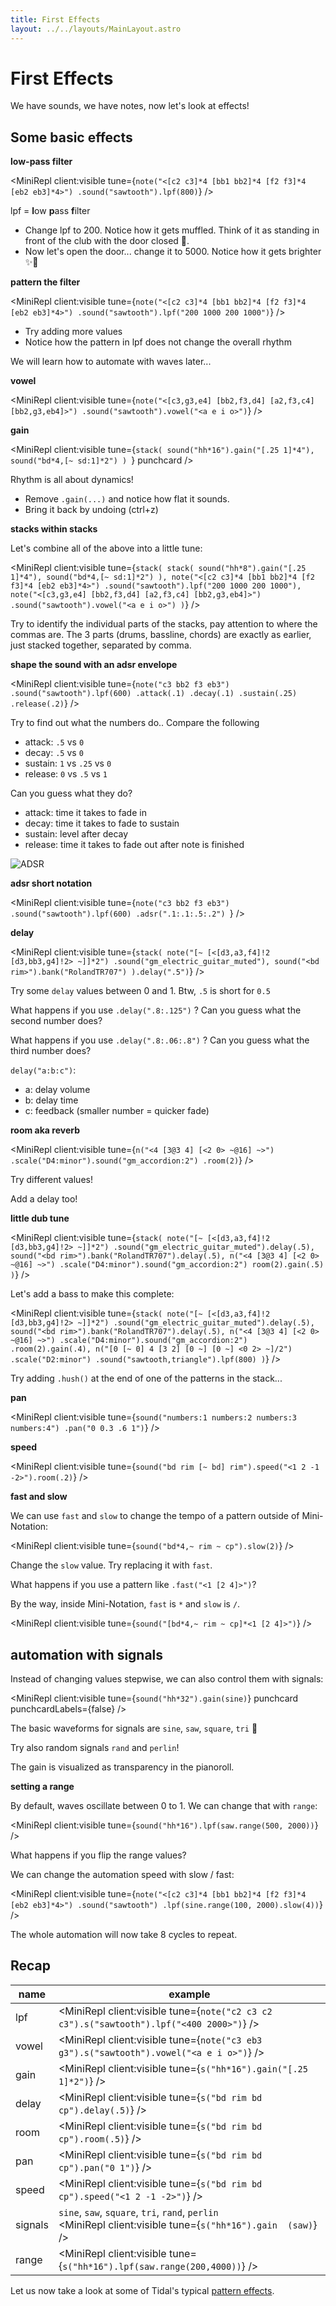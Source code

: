 ```yaml
---
title: First Effects
layout: ../../layouts/MainLayout.astro
---
```



# First Effects


We have sounds, we have notes, now let's look at effects!

## Some basic effects

**low-pass filter**

<MiniRepl
  client:visible
  tune={`note("<[c2 c3]*4 [bb1 bb2]*4 [f2 f3]*4 [eb2 eb3]*4>")
.sound("sawtooth").lpf(800)`}
/>

<Box>

lpf = **l**ow **p**ass **f**ilter

- Change lpf to 200. Notice how it gets muffled. Think of it as standing in front of the club with the door closed 🚪.
- Now let's open the door... change it to 5000. Notice how it gets brighter ✨🪩

</Box>

**pattern the filter**

<MiniRepl
  client:visible
  tune={`note("<[c2 c3]*4 [bb1 bb2]*4 [f2 f3]*4 [eb2 eb3]*4>")
.sound("sawtooth").lpf("200 1000 200 1000")`}
/>

<Box>

- Try adding more values
- Notice how the pattern in lpf does not change the overall rhythm

We will learn how to automate with waves later...

</Box>

**vowel**

<MiniRepl
  client:visible
  tune={`note("<[c3,g3,e4] [bb2,f3,d4] [a2,f3,c4] [bb2,g3,eb4]>")
.sound("sawtooth").vowel("<a e i o>")`}
/>

**gain**

<MiniRepl
  client:visible
  tune={`stack(
  sound("hh*16").gain("[.25 1]*4"),
  sound("bd*4,[~ sd:1]*2")
) `}
  punchcard
/>

<Box>

Rhythm is all about dynamics!

- Remove `.gain(...)` and notice how flat it sounds.
- Bring it back by undoing (ctrl+z)

</Box>

**stacks within stacks**

Let's combine all of the above into a little tune:

<MiniRepl
  client:visible
  tune={`stack(
stack(
sound("hh*8").gain("[.25 1]*4"),
sound("bd*4,[~ sd:1]*2")
),
note("<[c2 c3]*4 [bb1 bb2]*4 [f2 f3]*4 [eb2 eb3]*4>")
.sound("sawtooth").lpf("200 1000 200 1000"),
note("<[c3,g3,e4] [bb2,f3,d4] [a2,f3,c4] [bb2,g3,eb4]>")
.sound("sawtooth").vowel("<a e i o>")
)`}
/>

<Box>

Try to identify the individual parts of the stacks, pay attention to where the commas are.
The 3 parts (drums, bassline, chords) are exactly as earlier, just stacked together, separated by comma.

</Box>

**shape the sound with an adsr envelope**

<MiniRepl
  client:visible
  tune={`note("c3 bb2 f3 eb3")
.sound("sawtooth").lpf(600)
.attack(.1)
.decay(.1)
.sustain(.25)
.release(.2)`}
/>

<Box>

Try to find out what the numbers do.. Compare the following

- attack: `.5` vs `0`
- decay: `.5` vs `0`
- sustain: `1` vs `.25` vs `0`
- release: `0` vs `.5` vs `1`

Can you guess what they do?

</Box>

<QA q="Click to see solution" client:visible>

- attack: time it takes to fade in
- decay: time it takes to fade to sustain
- sustain: level after decay
- release: time it takes to fade out after note is finished

![ADSR](https://upload.wikimedia.org/wikipedia/commons/thumb/e/ea/ADSR_parameter.svg/1920px-ADSR_parameter.svg.png)

</QA>

**adsr short notation**

<MiniRepl
  client:visible
  tune={`note("c3 bb2 f3 eb3")
.sound("sawtooth").lpf(600)
.adsr(".1:.1:.5:.2")
`}
/>

**delay**

<MiniRepl
  client:visible
  tune={`stack(
note("[~ [<[d3,a3,f4]!2 [d3,bb3,g4]!2> ~]]*2")
.sound("gm_electric_guitar_muted"),
sound("<bd rim>").bank("RolandTR707")
).delay(".5")`}
/>

<Box>

Try some `delay` values between 0 and 1. Btw, `.5` is short for `0.5`

What happens if you use `.delay(".8:.125")` ? Can you guess what the second number does?

What happens if you use `.delay(".8:.06:.8")` ? Can you guess what the third number does?

</Box>

<QA q="Click to see solution" client:visible>

`delay("a:b:c")`:

- a: delay volume
- b: delay time
- c: feedback (smaller number = quicker fade)

</QA>

**room aka reverb**

<MiniRepl
  client:visible
  tune={`n("<4 [3@3 4] [<2 0> ~@16] ~>")
.scale("D4:minor").sound("gm_accordion:2")
.room(2)`}
/>

<Box>

Try different values!

Add a delay too!

</Box>

**little dub tune**

<MiniRepl
  client:visible
  tune={`stack(
note("[~ [<[d3,a3,f4]!2 [d3,bb3,g4]!2> ~]]*2")
.sound("gm_electric_guitar_muted").delay(.5),
sound("<bd rim>").bank("RolandTR707").delay(.5),
n("<4 [3@3 4] [<2 0> ~@16] ~>")
.scale("D4:minor").sound("gm_accordion:2")
room(2).gain(.5)
)`}
/>

Let's add a bass to make this complete:

<MiniRepl
  client:visible
  tune={`stack(
note("[~ [<[d3,a3,f4]!2 [d3,bb3,g4]!2> ~]]*2")
.sound("gm_electric_guitar_muted").delay(.5),
sound("<bd rim>").bank("RolandTR707").delay(.5),
n("<4 [3@3 4] [<2 0> ~@16] ~>")
.scale("D4:minor").sound("gm_accordion:2")
.room(2).gain(.4),
n("[0 [~ 0] 4 [3 2] [0 ~] [0 ~] <0 2> ~]/2")
.scale("D2:minor")
.sound("sawtooth,triangle").lpf(800)
)`}
/>

<Box>

Try adding `.hush()` at the end of one of the patterns in the stack...

</Box>

**pan**

<MiniRepl
  client:visible
  tune={`sound("numbers:1 numbers:2 numbers:3 numbers:4")
  .pan("0 0.3 .6 1")`}
/>

**speed**

<MiniRepl client:visible tune={`sound("bd rim [~ bd] rim").speed("<1 2 -1 -2>").room(.2)`} />

**fast and slow**

We can use `fast` and `slow` to change the tempo of a pattern outside of Mini-Notation:

<MiniRepl client:visible tune={`sound("bd*4,~ rim ~ cp").slow(2)`} />

<Box>

Change the `slow` value. Try replacing it with `fast`.

What happens if you use a pattern like `.fast("<1 [2 4]>")`?

</Box>

By the way, inside Mini-Notation, `fast` is `*` and `slow` is `/`.

<MiniRepl client:visible tune={`sound("[bd*4,~ rim ~ cp]*<1 [2 4]>")`} />

## automation with signals

Instead of changing values stepwise, we can also control them with signals:

<MiniRepl client:visible tune={`sound("hh*32").gain(sine)`} punchcard punchcardLabels={false} />

<Box>

The basic waveforms for signals are `sine`, `saw`, `square`, `tri` 🌊

Try also random signals `rand` and `perlin`!

The gain is visualized as transparency in the pianoroll.

</Box>

**setting a range**

By default, waves oscillate between 0 to 1. We can change that with `range`:

<MiniRepl client:visible tune={`sound("hh*16").lpf(saw.range(500, 2000))`} />

<Box>

What happens if you flip the range values?

</Box>

We can change the automation speed with slow / fast:

<MiniRepl
  client:visible
  tune={`note("<[c2 c3]*4 [bb1 bb2]*4 [f2 f3]*4 [eb2 eb3]*4>")
  .sound("sawtooth")
  .lpf(sine.range(100, 2000).slow(4))`}
/>

<Box>

The whole automation will now take 8 cycles to repeat.

</Box>

## Recap

| name    | example                                                                                                          |
| ------- | ---------------------------------------------------------------------------------------------------------------- |
| lpf     | <MiniRepl client:visible tune={`note("c2 c3 c2 c3").s("sawtooth").lpf("<400 2000>")`} />                         |
| vowel   | <MiniRepl client:visible tune={`note("c3 eb3 g3").s("sawtooth").vowel("<a e i o>")`} />                          |
| gain    | <MiniRepl client:visible tune={`s("hh*16").gain("[.25 1]*2")`} />                                                |
| delay   | <MiniRepl client:visible tune={`s("bd rim bd cp").delay(.5)`} />                                                 |
| room    | <MiniRepl client:visible tune={`s("bd rim bd cp").room(.5)`} />                                                  |
| pan     | <MiniRepl client:visible tune={`s("bd rim bd cp").pan("0 1")`} />                                                |
| speed   | <MiniRepl client:visible tune={`s("bd rim bd cp").speed("<1 2 -1 -2>")`} />                                      |
| signals | `sine`, `saw`, `square`, `tri`, `rand`, `perlin`<br/><MiniRepl client:visible tune={`s("hh*16").gain  (saw)`} /> |
| range   | <MiniRepl client:visible tune={`s("hh*16").lpf(saw.range(200,4000))`} />                                         |

Let us now take a look at some of Tidal's typical [pattern effects](/workshop/pattern-effects).
